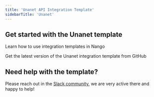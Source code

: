 ```yaml
---
title: 'Unanet API Integration Template'
sidebarTitle: 'Unanet'
---
```


## Get started with the Unanet template

<Card title="How to use integration templates"
      href="/understand/concepts/templates"
      icon="book-open">
    Learn how to use integration templates in Nango
</Card>

<Card title="Get the Unanet template"
      href="https://github.com/NangoHQ/integration-templates/tree/main/integrations/unanet"
      icon="github">
    Get the latest version of the Unanet integration template from GitHub
</Card>

## Need help with the template?
Please reach out in the [Slack community](https://nango.dev/slack), we are very active there and happy to help!


